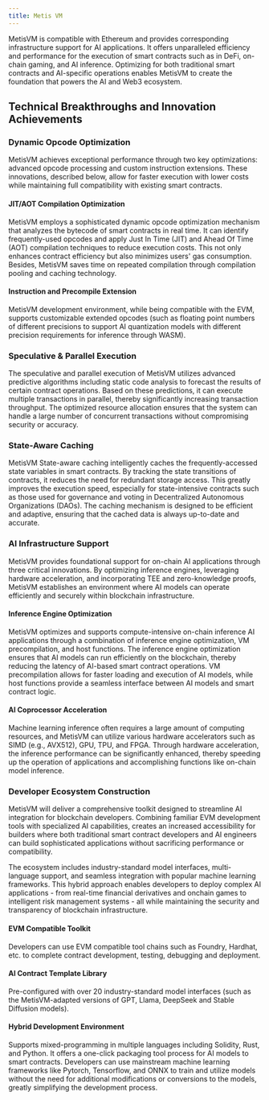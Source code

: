 ```yaml
---
title: Metis VM
---
```


MetisVM is compatible with Ethereum and provides corresponding infrastructure support for AI applications. It offers unparalleled efficiency and performance for the execution of smart contracts such as in DeFi, on-chain gaming, and AI inference. Optimizing for both traditional smart contracts and AI-specific operations enables MetisVM to create the foundation that powers the AI and Web3 ecosystem.

## Technical Breakthroughs and Innovation Achievements

### Dynamic Opcode Optimization

MetisVM achieves exceptional performance through two key optimizations: advanced opcode processing and custom instruction extensions. These innovations, described below, allow for faster execution with lower costs while maintaining full compatibility with existing smart contracts.

#### JIT/AOT Compilation Optimization

MetisVM employs a sophisticated dynamic opcode optimization mechanism that analyzes the bytecode of smart contracts in real time. It can identify frequently-used opcodes and apply Just In Time (JIT) and Ahead Of Time (AOT) compilation techniques to reduce execution costs. This not only enhances contract efficiency but also minimizes users' gas consumption. Besides, MetisVM saves time on repeated compilation through compilation pooling and caching technology.

#### Instruction and Precompile Extension

MetisVM development environment, while being compatible with the EVM, supports customizable extended opcodes (such as floating point numbers of different precisions to support AI quantization models with different precision requirements for inference through WASM).

### Speculative & Parallel Execution

The speculative and parallel execution of MetisVM utilizes advanced predictive algorithms including static code analysis to forecast the results of certain contract operations. Based on these predictions, it can execute multiple transactions in parallel, thereby significantly increasing transaction throughput. The optimized resource allocation ensures that the system can handle a large number of concurrent transactions without compromising security or accuracy.

### State-Aware Caching

MetisVM State-aware caching intelligently caches the frequently-accessed state variables in smart contracts. By tracking the state transitions of contracts, it reduces the need for redundant storage access. This greatly improves the execution speed, especially for state-intensive contracts such as those used for governance and voting in Decentralized Autonomous Organizations (DAOs). The caching mechanism is designed to be efficient and adaptive, ensuring that the cached data is always up-to-date and accurate.

### AI Infrastructure Support

MetisVM provides foundational support for on-chain AI applications through three critical innovations. By optimizing inference engines, leveraging hardware acceleration, and incorporating TEE and zero-knowledge proofs, MetisVM establishes an environment where AI models can operate efficiently and securely within blockchain infrastructure.

#### Inference Engine Optimization

MetisVM optimizes and supports compute-intensive on-chain inference AI applications through a combination of inference engine optimization, VM precompilation, and host functions. The inference engine optimization ensures that AI models can run efficiently on the blockchain, thereby reducing the latency of AI-based smart contract operations. VM precompilation allows for faster loading and execution of AI models, while host functions provide a seamless interface between AI models and smart contract logic.

#### AI Coprocessor Acceleration

Machine learning inference often requires a large amount of computing resources, and MetisVM can utilize various hardware accelerators such as SIMD (e.g., AVX512), GPU, TPU, and FPGA. Through hardware acceleration, the inference performance can be significantly enhanced, thereby speeding up the operation of applications and accomplishing functions like on-chain model inference.

### Developer Ecosystem Construction

MetisVM will deliver a comprehensive toolkit designed to streamline AI integration for blockchain developers. Combining familiar EVM development tools with specialized AI capabilities, creates an increased accessibility for builders where both traditional smart contract developers and AI engineers can build sophisticated applications without sacrificing performance or compatibility.

The ecosystem includes industry-standard model interfaces, multi-language support, and seamless integration with popular machine learning frameworks. This hybrid approach enables developers to deploy complex AI applications - from real-time financial derivatives and onchain games to intelligent risk management systems - all while maintaining the security and transparency of blockchain infrastructure.

#### EVM Compatible Toolkit

Developers can use EVM compatible tool chains such as Foundry, Hardhat, etc. to complete contract development, testing, debugging and deployment.

#### AI Contract Template Library

Pre-configured with over 20 industry-standard model interfaces (such as the MetisVM-adapted versions of GPT, Llama, DeepSeek and Stable Diffusion models).

#### Hybrid Development Environment

Supports mixed-programming in multiple languages including Solidity, Rust, and Python. It offers a one-click packaging tool process for AI models to smart contracts. Developers can use mainstream machine learning frameworks like Pytorch, Tensorflow, and ONNX to train and utilize models without the need for additional modifications or conversions to the models, greatly simplifying the development process.
